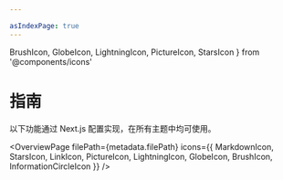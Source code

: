 ```yaml
---

asIndexPage: true
---
```


  BrushIcon,
  GlobeIcon,
  LightningIcon,
  PictureIcon,
  StarsIcon
} from '@components/icons'

# 指南

以下功能通过 Next.js 配置实现，在所有主题中均可使用。

<OverviewPage
  filePath={metadata.filePath}
  icons={{
    MarkdownIcon,
    StarsIcon,
    LinkIcon,
    PictureIcon,
    LightningIcon,
    GlobeIcon,
    BrushIcon,
    InformationCircleIcon
  }}
/>